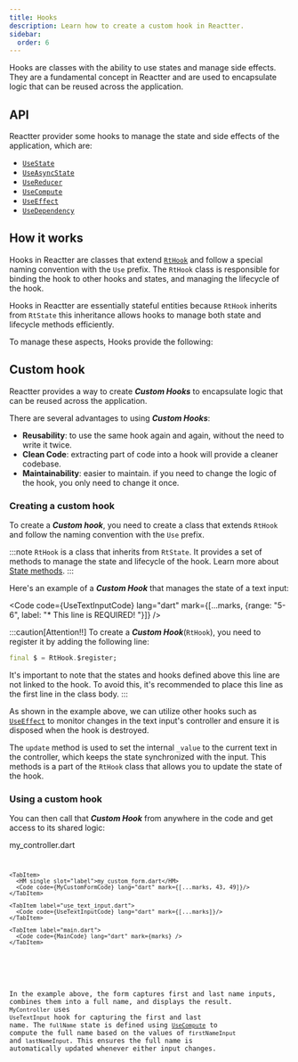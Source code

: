 ```yaml
---
title: Hooks
description: Learn how to create a custom hook in Reactter.
sidebar:
  order: 6
---
```




Hooks are classes with the ability to use states and manage side effects. They are a fundamental concept in Reactter and are used to encapsulate logic that can be reused across the application.

## API

Reactter provider some hooks to manage the state and side effects of the application, which are:

- <HT>[`UseState`](/reactter/hooks/use_state)</HT>
- <HT>[`UseAsyncState`](/reactter/hooks/use_async_state)</HT>
- <HT>[`UseReducer`](/reactter/hooks/use_reducer)</HT>
- <HT>[`UseCompute`](/reactter/hooks/use_compute)</HT>
- <HT>[`UseEffect`](/reactter/hooks/use_effect)</HT>
- <HT>[`UseDependency`](/reactter/hooks/use_instance)</HT>

## How it works

Hooks in Reactter are classes that extend <HT><a href="https://pub.dev/documentation/reactter/latest/reactter/RtHook-class.html" target="_blank">`RtHook`</a></HT> and follow a special naming convention with the  <HT>`Use`</HT>  prefix. The <HT>`RtHook`</HT> class is responsible for binding the hook to other hooks and states, and managing the lifecycle of the hook.

Hooks in Reactter are essentially stateful entities because <HT>`RtHook`</HT> inherits from <HT>`RtState`</HT> this inheritance allows hooks to manage both state and lifecycle methods efficiently.

To manage these aspects, Hooks provide the following:
<StateMethodsLite/>

## Custom hook

Reactter provides a way to create _**Custom Hooks**_ to encapsulate logic that can be reused across the application.

There are several advantages to using _**Custom Hooks**_:

- **Reusability**: to use the same hook again and again, without the need to write it twice.
- **Clean Code**: extracting part of code into a hook will provide a cleaner codebase.
- **Maintainability**: easier to maintain. if you need to change the logic of the hook, you only need to change it once.

### Creating a custom hook

To create a _**Custom hook**_, you need to create a class that extends <HT>`RtHook`</HT> and follow the naming convention with the <HT>`Use`</HT> prefix.

:::note
<HT>`RtHook`</HT> is a class that inherits from <HT>`RtState`</HT>.
It provides a set of methods to manage the state and lifecycle of the hook.
Learn more about [State methods](/reactter/core_concepts/state_management/#state-methods).
:::

Here's an example of a _**Custom Hook**_ that manages the state of a text input:

<Code code={UseTextInputCode} lang="dart" mark={[...marks, {range: "5-6", label: "*      This line is REQUIRED!        "}]} />

:::caution[Attention!!]
To create a _**Custom Hook**_(<HT>`RtHook`</HT>), you need to register it by adding the following line:

```dart showLineNumbers=false
final $ = RtHook.$register;
```

It's important to note that the states and hooks defined above this line are not linked to the hook.
To avoid this, it's recommended to place this line as the first line in the class body.
:::

As shown in the example above, we can utilize other hooks such as <HT>[`UseEffect`](/reactter/hooks/use_effect)</HT> to monitor changes in the text input's controller and ensure it is disposed when the hook is destroyed.

The <HM>`update`</HM> method is used to set the internal `_value` to the current text in the controller, which keeps the state synchronized with the input.
This methods is a part of the <HT>`RtHook`</HT> class that allows you to update the state of the hook.

### Using a custom hook

You can then call that _**Custom Hook**_ from anywhere in the code and get access to its shared logic:

<CodeTabs>
  <ZappButton path="examples/custom_hook"/>

  <Tabs>
    <TabItem>
      <HM single slot="label">my_controller.dart</HM>
      <Code code={MyControllerCode} lang="dart" mark={[...marks, {range: "5-6"}, 11, 12]}/>
    </TabItem>

    <TabItem>
      <HM single slot="label">my_custom_form.dart</HM>
      <Code code={MyCustomFormCode} lang="dart" mark={[...marks, 43, 49]}/>
    </TabItem>

    <TabItem label="use_text_input.dart">
      <Code code={UseTextInputCode} lang="dart" mark={[...marks]}/>
    </TabItem>

    <TabItem label="main.dart">
      <Code code={MainCode} lang="dart" mark={marks} />
    </TabItem>
  </Tabs>
</CodeTabs>

In the example above, the form captures first and last name inputs, combines them into a full name, and displays the result.
<HT>`MyController`</HT> uses <HT>`UseTextInput`</HT> hook for capturing the first and last name.
The `fullName` state is defined using <HT>[`UseCompute`](/reactter/hooks/use_compute)</HT> to compute the full name based on the values of `firstNameInput` and `lastNameInput`. This ensures the full name is automatically updated whenever either input changes.

